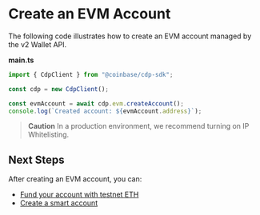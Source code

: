 # Create an EVM Account

The following code illustrates how to create an EVM account managed by the v2 Wallet API.

**main.ts**

```javascript
import { CdpClient } from "@coinbase/cdp-sdk";

const cdp = new CdpClient();

const evmAccount = await cdp.evm.createAccount();
console.log(`Created account: ${evmAccount.address}`);
```

> **Caution**
> In a production environment, we recommend turning on IP Whitelisting.

## Next Steps

After creating an EVM account, you can:

- [Fund your account with testnet ETH](/fund-evm-account)
- [Create a smart account](/create-smart-account)
